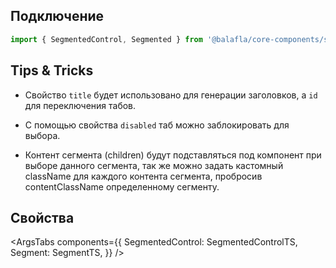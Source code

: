 
## Подключение

```jsx
import { SegmentedControl, Segmented } from '@balafla/core-components/segmented-control';
```

## Tips & Tricks

-   Свойство `title` будет использовано для генерации заголовков, а `id` для переключения табов.

-   С помощью свойства `disabled` таб можно заблокировать для выбора.

-   Контент сегмента (children) будут подставляться под компонент при выборе данного сегмента,
    так же можно задать кастомный className для каждого контента сегмента, пробросив contentClassName
    определенному сегменту.

## Свойства

<ArgsTabs
    components={{
        SegmentedControl: SegmentedControlTS,
        Segment: SegmentTS,
    }}
/>
